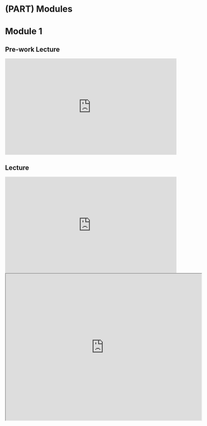 # (PART) Modules {-}

# Module 1

## Pre-work Lecture

<iframe width="560" height="315" src="https://www.youtube.com/embed/PtWf-XSzUYc?si=RAvpVJKIOC-iQxRf" title="YouTube video player" frameborder="0" allow="accelerometer; autoplay; clipboard-write; encrypted-media; gyroscope; picture-in-picture; web-share" referrerpolicy="strict-origin-when-cross-origin" allowfullscreen></iframe>

## Lecture

<iframe width="560" height="315" src="https://www.youtube.com/embed/GLm_RWU4Ap4?si=tAJ6UeucIzjwqc2v" title="YouTube video player" frameborder="0" allow="accelerometer; autoplay; clipboard-write; encrypted-media; gyroscope; picture-in-picture; web-share" referrerpolicy="strict-origin-when-cross-origin" allowfullscreen></iframe>

<iframe src="https://drive.google.com/file/d/1RtgUfzJq7C8CLO3CHmBXe0k4KdnV3fhb/preview" width="640" height="480" allow="autoplay"></iframe>
